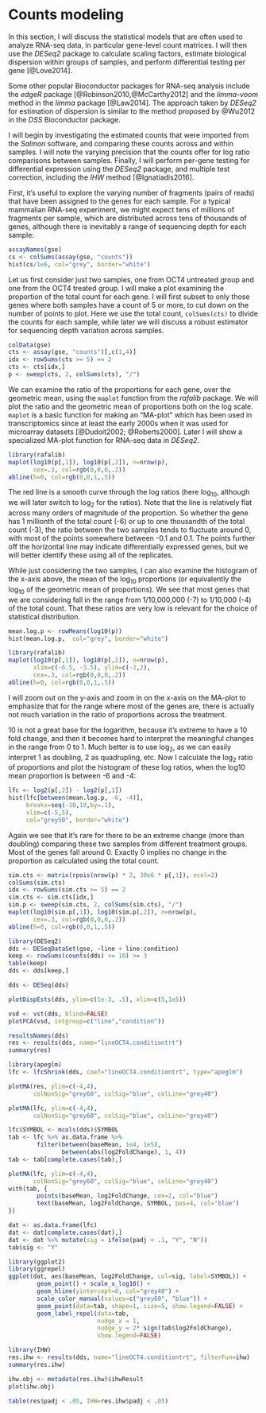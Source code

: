# Counts modeling {#model}

In this section, I will discuss the statistical models that are
often used to analyze RNA-seq data, in particular gene-level count
matrices. I will then use the *DESeq2* package to calculate
scaling factors, estimate biological dispersion within groups of
samples, and perform differential testing per gene [@Love2014].

Some other popular Bioconductor packages for RNA-seq analysis include the 
*edgeR* package [@Robinson2010,@McCarthy2012] and the *limma-voom*
method in the *limma* package [@Law2014]. The approach taken by
*DESeq2* for estimation of dispersion is similar to the method
proposed by @Wu2012 in the *DSS* Bioconductor package.

I will begin by investigating the estimated counts that were imported
from the *Salmon* software, and comparing these counts across and
within samples. I will note the varying precision that the counts
offer for log ratio comparisons between samples. Finally, I will
perform per-gene testing for differential expression using the
*DESeq2* package, and multiple test correction, including the *IHW*
method [@Ignatiadis2016].

First, it's useful to explore the varying number of fragments (pairs
of reads) that have been assigned to the genes for each sample. For a
typical mammalian RNA-seq experiment, we might expect tens of millions
of fragments per sample, which are distributed across tens of
thousands of genes, although there is inevitably a range of sequencing
depth for each sample:

```r
assayNames(gse)
cs <- colSums(assay(gse, "counts"))
hist(cs/1e6, col="grey", border="white")
```

Let us first consider just two samples, one from OCT4 untreated group
and one from the OCT4 treated group. I will make a plot examining the
proportion of the total count for each gene. I will first subset to
only those genes where both samples have a count of 5 or more, to cut
down on the number of points to plot. Here we use the total count,
`colSums(cts)` to divide the counts for each sample, while later we
will discuss a robust estimator for sequencing depth variation across
samples.

```r
colData(gse)
cts <- assay(gse, "counts")[,c(1,4)]
idx <- rowSums(cts >= 5) == 2
cts <- cts[idx,]
p <- sweep(cts, 2, colSums(cts), "/")
```

We can examine the ratio of the proportions for each gene, over the
geometric mean, using the `maplot` function from the *rafalib*
package. We will plot the ratio and the geometric mean of proportions
both on the log scale. `maplot` is a basic function for making an
"MA-plot" which has been used in transcriptomics since at least the
early 2000s when it was used for microarray datasets [@Dudoit2002;
@Roberts2000]. Later I will show a specialized MA-plot function for
RNA-seq data in *DESeq2*.

```r
library(rafalib)
maplot(log10(p[,1]), log10(p[,2]), n=nrow(p), 
       cex=.3, col=rgb(0,0,0,.2))
abline(h=0, col=rgb(0,0,1,.5))
```

The red line is a smooth curve through the log ratios 
(here $\log_{10}$, although we will later switch to $\log_2$ for the
ratios). Note that the line is relatively flat across many orders of
magnitude of the proportion. So whether the gene has 1 millionth of
the total count (-6) or up to one thousandth of the total count (-3),
the ratio between the two samples tends to fluctuate around 0, with
most of the points somewhere between -0.1 and 0.1. The points further
off the horizontal line may indicate differentially expressed genes,
but we will better identify these using all of the replicates.

While just considering the two samples, I can also examine the
histogram of the x-axis above, the mean of the $\log_{10}$ proportions
(or equivalently the $\log_{10}$ of the geometric mean of
proportions). We see that most genes that we are considering fall in
the range from 1/10,000,000 (-7) to 1/10,000 (-4) of the total
count. That these ratios are very low is relevant for the choice of
statistical distribution.

```r
mean.log.p <- rowMeans(log10(p))
hist(mean.log.p,  col="grey", border="white")
```

```r
library(rafalib)
maplot(log10(p[,1]), log10(p[,2]), n=nrow(p),
       xlim=c(-6.5, -3.5), ylim=c(-2,2),
       cex=.3, col=rgb(0,0,0,.2))
abline(h=0, col=rgb(0,0,1,.5))
```

I will zoom out on the y-axis and zoom in on the x-axis on the MA-plot
to emphasize that for the range where most of the genes are, there is
actually not much variation in the ratio of proportions across the
treatment. 

$10$ is not a great base for the logarithm, because it's extreme to
have a 10 fold change, and then it becomes hard to interpret the
meaningful changes in the range from 0 to 1. Much better is to use
$\log_2$, as we can easily interpret 1 as doubling, 2 as quadrupling,
etc. Now I calculate the $\log_2$ ratio of proportions and plot the
histogram of these log ratios, when the log10 mean proportion is
between -6 and -4:

```r
lfc <- log2(p[,2]) - log2(p[,1])
hist(lfc[between(mean.log.p, -6, -4)], 
     breaks=seq(-10,10,by=.1),
     xlim=c(-5,5),
     col="grey50", border="white")
```

Again we see that it's rare for there to be an extreme change (more
than doubling) comparing these two samples from different treatment
groups. Most of the genes fall around 0. Exactly 0 implies no change
in the proportion as calculated using the total count.

```r
sim.cts <- matrix(rpois(nrow(p) * 2, 30e6 * p[,1]), ncol=2)
colSums(sim.cts)
idx <- rowSums(sim.cts >= 5) == 2
sim.cts <- sim.cts[idx,]
sim.p <- sweep(sim.cts, 2, colSums(sim.cts), "/")
maplot(log10(sim.p[,1]), log10(sim.p[,2]), n=nrow(p), 
       cex=.3, col=rgb(0,0,0,.2))
abline(h=0, col=rgb(0,0,1,.5))
```

```r
library(DESeq2)
dds <- DESeqDataSet(gse, ~line + line:condition)
keep <- rowSums(counts(dds) >= 10) >= 3
table(keep)
dds <- dds[keep,]
```

```r
dds <- DESeq(dds)
```

```r
plotDispEsts(dds, ylim=c(1e-3, .5), xlim=c(5,1e5))
```

```r
vsd <- vst(dds, blind=FALSE)
plotPCA(vsd, intgroup=c("line","condition"))
```

```r
resultsNames(dds)
res <- results(dds, name="lineOCT4.conditiontrt")
summary(res)
```

```r
library(apeglm)
lfc <- lfcShrink(dds, coef="lineOCT4.conditiontrt", type="apeglm")
```


```r
plotMA(res, ylim=c(-4,4), 
       colNonSig="grey60", colSig="blue", colLine="grey40")
```

```r
plotMA(lfc, ylim=c(-4,4), 
       colNonSig="grey60", colSig="blue", colLine="grey40")
```


```r
lfc$SYMBOL <- mcols(dds)$SYMBOL
tab <- lfc %>% as.data.frame %>%
        filter(between(baseMean, 1e4, 1e5), 
               between(abs(log2FoldChange), 1, 4))
tab <- tab[complete.cases(tab),]
```

```r
plotMA(lfc, ylim=c(-4,4),
       colNonSig="grey60", colSig="blue", colLine="grey40")
with(tab, {
        points(baseMean, log2FoldChange, cex=2, col="blue")
        text(baseMean, log2FoldChange, SYMBOL, pos=4, col="blue")
})
```

```r
dat <- as.data.frame(lfc)
dat <- dat[complete.cases(dat),]
dat <- dat %>% mutate(sig = ifelse(padj < .1, "Y", "N"))
tab$sig <- "Y"
```

```r
library(ggplot2)
library(ggrepel)
ggplot(dat, aes(baseMean, log2FoldChange, col=sig, label=SYMBOL)) + 
        geom_point() + scale_x_log10() + 
        geom_hline(yintercept=0, col="grey40") + 
        scale_color_manual(values=c("grey60", "blue")) +
        geom_point(data=tab, shape=1, size=5, show.legend=FALSE) + 
        geom_label_repel(data=tab,
                         nudge_x = 1,
                         nudge_y = 2* sign(tab$log2FoldChange),
                         show.legend=FALSE)
```

```r
library(IHW)
res.ihw <- results(dds, name="lineOCT4.conditiontrt", filterFun=ihw)
summary(res.ihw)
```

```r
ihw.obj <- metadata(res.ihw)$ihwResult
plot(ihw.obj)
```

```r
table(res$padj < .05, IHW=res.ihw$padj < .05)
```
